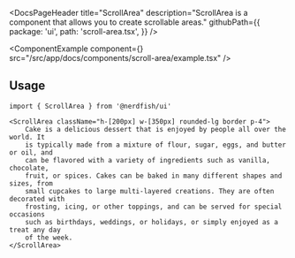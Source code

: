 <DocsPageHeader
	title="ScrollArea"
	description="ScrollArea is a component that allows you to create scrollable areas."
	githubPath={{
		package: 'ui',
		path: 'scroll-area.tsx',
	}}
/>

<ComponentExample
	component={<ScrollAreaExample />}
	src="/src/app/docs/components/scroll-area/example.tsx"
/>

## Usage

```tsx
import { ScrollArea } from '@nerdfish/ui'
```

```tsx
<ScrollArea className="h-[200px] w-[350px] rounded-lg border p-4">
	Cake is a delicious dessert that is enjoyed by people all over the world. It
	is typically made from a mixture of flour, sugar, eggs, and butter or oil, and
	can be flavored with a variety of ingredients such as vanilla, chocolate,
	fruit, or spices. Cakes can be baked in many different shapes and sizes, from
	small cupcakes to large multi-layered creations. They are often decorated with
	frosting, icing, or other toppings, and can be served for special occasions
	such as birthdays, weddings, or holidays, or simply enjoyed as a treat any day
	of the week.
</ScrollArea>
```
